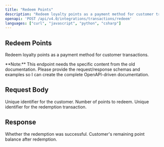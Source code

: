 ```yaml
---
title: "Redeem Points"
description: "Redeem loyalty points as a payment method for customer transactions."
openapi: 'POST /api/v4.0/integrations/transactions/redeem'
languages: ["curl", "javascript", "python", "csharp"]
---
```


## Redeem Points

Redeem loyalty points as a payment method for customer transactions.

<Info>
**Note:** This endpoint needs the specific content from the old documentation. Please provide the request/response schemas and examples so I can create the complete OpenAPI-driven documentation.
</Info>

## Request Body

<ParamField path="customerId" type="string" required>
Unique identifier for the customer.
</ParamField>

<ParamField path="points" type="number" required>
Number of points to redeem.
</ParamField>

<ParamField path="transactionId" type="string" required>
Unique identifier for the redemption transaction.
</ParamField>

## Response

<ResponseField name="success" type="boolean">
Whether the redemption was successful.
</ResponseField>

<ResponseField name="remainingPoints" type="number">
Customer's remaining point balance after redemption.
</ResponseField>
